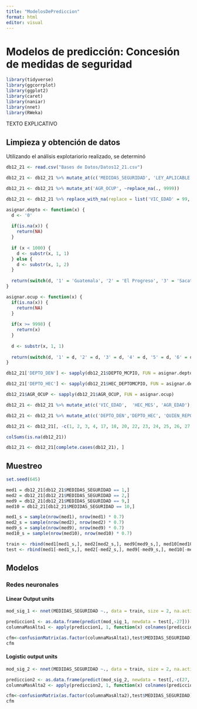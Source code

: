 ```yaml
---
title: "ModelosDePrediccion"
format: html
editor: visual
---
```


# Modelos de predicción: Concesión de medidas de seguridad

```r
library(tidyverse)
library(ggcorrplot)
library(ggplot2)
library(caret)
library(naniar)
library(nnet)
library(RWeka)
```

TEXTO EXPLICATIVO

## Limpieza y obtención de datos

Utilizando el análisis explotariorio realizado, se determinó

```r
db12_21 <- read.csv("Bases de Datos/Datos12_21.csv")

db12_21 <- db12_21 %>% mutate_at(c('MEDIDAS_SEGURIDAD', 'LEY_APLICABLE'), ~replace_na(., 10))

db12_21 <- db12_21 %>% mutate_at('AGR_OCUP', ~replace_na(., 9999))

db12_21 <- db12_21 %>% replace_with_na(replace = list('VIC_EDAD' = 99, 'HEC_MES' = 99, 'AGR_EDAD' = 99, 'HEC_DEPTOMCPIO' = 9999))

asignar.depto <- function(x) {
  d <- '0'
  
  if(is.na(x)) {
    return(NA)
  }
  
  if (x < 1000) {
    d <- substr(x, 1, 1)
  } else {
    d <- substr(x, 1, 2)
  }
  
  return(switch(d, '1' = 'Guatemala', '2' = 'El Progreso', '3' = 'Sacatepequez', '4' = 'Chimaltenango', '5' = 'Escuintla', '6' = 'Santa Rosa', '7' = 'Solola', '8' = 'Totonicapan', '9' = 'Quetzaltenango', '10' = 'Suchitepequz', '11' = 'Retalhuleu', '12' = 'San Marcos', '13' = 'Huehuetenango', '14' = 'Quiche', '15' = 'Baja Verapaz', '16' = 'Alta Verapaz', '17' = 'Peten', '18' = 'Izabal', '19' = 'Zacapa', '20' = 'Chiquimula', '21' = 'Jalapa', '22' = 'Jutiapa'))
}

asignar.ocup <- function(x) {
  if(is.na(x)) {
    return(NA)
  }
  
  if(x >= 9998) {
    return(x)
  }
  
  d <- substr(x, 1, 1)
  
  return(switch(d, '1' = d, '2' = d, '3' = d, '4' = d, '5' = d, '6' = d, '7' = d, '8' = d, '9' = d, '´' = '0'))
}

db12_21['DEPTO_DEN'] <- sapply(db12_21$DEPTO_MCPIO, FUN = asignar.depto)

db12_21['DEPTO_HEC'] <- sapply(db12_21$HEC_DEPTOMCPIO, FUN = asignar.depto)

db12_21$AGR_OCUP <- sapply(db12_21$AGR_OCUP, FUN = asignar.ocup)

db12_21 <- db12_21 %>% mutate_at(c('VIC_EDAD',  'HEC_MES', 'AGR_EDAD'), as.numeric)

db12_21 <- db12_21 %>% mutate_at(c('DEPTO_DEN','DEPTO_HEC', 'QUIEN_REPORTA', 'VIC_SEXO', 'VIC_ALFAB', 'VIC_ESCOLARIDAD', 'VIC_EST_CIV', 'VIC_GRUPET', 'VIC_NACIONAL', 'VIC_TRABAJA', 'VIC_OCUP', 'VIC_DISC', 'VIC_REL_AGR', 'HEC_AREA', 'HEC_TIPAGRE', 'HEC_RECUR_DENUN', 'AGR_SEXO', 'AGR_ALFAB', 'AGR_ESCOLARIDAD', 'AGR_EST_CIV', 'AGR_NACIONAL', 'AGR_TRABAJA', 'AGR_OCUP', 'INST_DENUN_HECHO', 'MEDIDAS_SEGURIDAD', 'LEY_APLICABLE', 'TOTAL_HIJOS', 'NUM_HIJ_HOM', 'NUM_HIJ_MUJ'), as.factor)

db12_21 <- db12_21[, -c(1, 2, 3, 4, 17, 18, 20, 22, 23, 24, 25, 26, 27, 29, 30, 34, 43)]

colSums(is.na(db12_21))

db12_21 <- db12_21[complete.cases(db12_21), ]
```

## Muestreo

```r
set.seed(645)

med1 = db12_21[db12_21$MEDIDAS_SEGURIDAD == 1,]
med2 = db12_21[db12_21$MEDIDAS_SEGURIDAD == 2,]
med9 = db12_21[db12_21$MEDIDAS_SEGURIDAD == 9,]
med10 = db12_21[db12_21$MEDIDAS_SEGURIDAD == 10,]

med1_s = sample(nrow(med1), nrow(med1) * 0.7)
med2_s = sample(nrow(med2), nrow(med2) * 0.7)
med9_s = sample(nrow(med9), nrow(med9) * 0.7)
med10_s = sample(nrow(med10), nrow(med10) * 0.7)

train <- rbind(med1[med1_s,], med2[med2_s,], med9[med9_s,], med10[med10_s,])
test <- rbind(med1[-med1_s,], med2[-med2_s,], med9[-med9_s,], med10[-med10_s,])
```

## Modelos

### Redes neuronales

#### Linear Output units

```r
mod_sig_1 <- nnet(MEDIDAS_SEGURIDAD ~., data = train, size = 2, na.action = na.omit, rang = 0.1, decay = 5e-4, maxit = 200)

prediccion1 <- as.data.frame(predict(mod_sig_1, newdata = test[,-27]))
columnaMasAlta1 <- apply(prediccion1, 1, function(x) colnames(prediccion1)[which.max(x)])

cfm<-confusionMatrix(as.factor(columnaMasAlta1),test$MEDIDAS_SEGURIDAD)
cfm
```

#### Logistic output units

```r
mod_sig_2 <- nnet(MEDIDAS_SEGURIDAD ~., data = train, size = 2, na.action = na.omit, rang = 0.1, decay = 5e-4, maxit = 200, lineout = T)

prediccion2 <- as.data.frame(predict(mod_sig_2, newdata = test[,-c(27, 31)]))
columnaMasAlta2 <- apply(prediccion2, 1, function(x) colnames(prediccion2)[which.max(x)])

cfm<-confusionMatrix(as.factor(columnaMasAlta2),test$MEDIDAS_SEGURIDAD)
cfm
```
